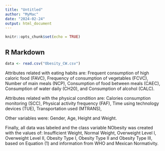 ```yaml
---
title: "Untitled"
author: "MyMac"
date: "2024-02-24"
output: html_document
---
```


```r
knitr::opts_chunk$set(echo = TRUE)
```

## R Markdown

```r
data <- read.csv("Obesity_CW.csv")

```


Attributes related with eating habits are:
Frequent consumption of high caloric food (FAVC),
Frequency of consumption of vegetables (FCVC),
Number of main meals (NCP),
Consumption of food between meals (CAEC),
Consumption of water daily (CH20),
and Consumption of alcohol (CALC).

Attributes related with the physical condition are:
Calories consumption monitoring (SCC),
Physical activity frequency (FAF),
Time using technology devices (TUE),
Transportation used (MTRANS),

Other variables were:
Gender, Age, Height and Weight.

Finally, all data was labeled and the class variable NObesity was created with the values of: Insufficient Weight, Normal Weight, Overweight Level I, Overweight Level II, Obesity Type I, Obesity Type II and Obesity Type III, based on Equation (1) and information from WHO and Mexican Normativity.